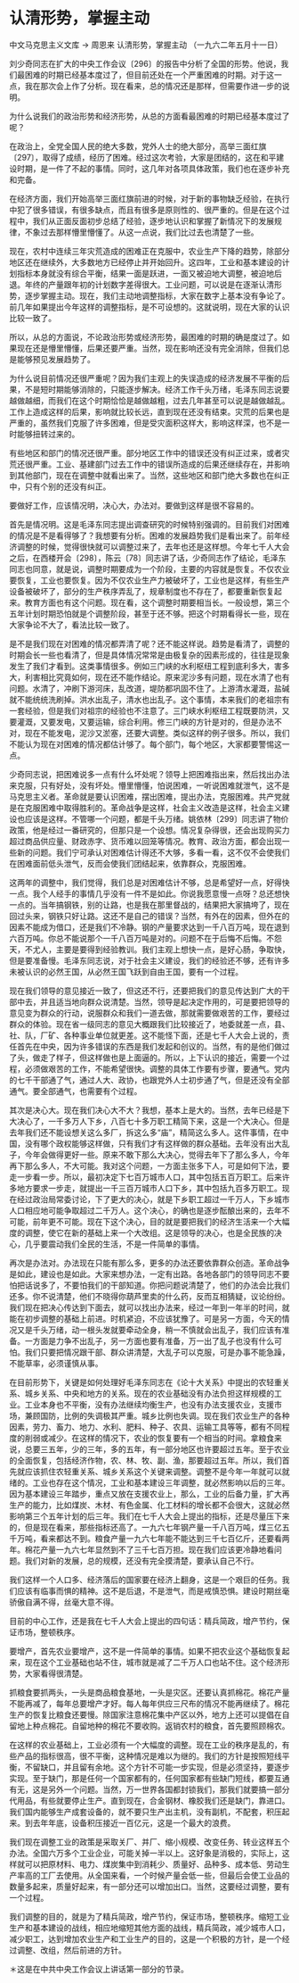 # 认清形势，掌握主动

中文马克思主义文库 -> 周恩来
认清形势，掌握主动
（一九六二年五月十一日）

刘少奇同志在扩大的中央工作会议〔296〕的报告中分析了全国的形势。他说，我们最困难的时期已经基本度过了，但目前还处在一个严重困难的时期。对于这一点，我在那次会上作了分析。现在看来，总的情况还是那样，但需要作进一步的说明。

为什么说我们的政治形势和经济形势，从总的方面看最困难的时期已经基本度过了呢？

在政治上，全党全国人民的绝大多数，党外人士的绝大部分，高举三面红旗〔297〕，取得了成绩，经历了困难。经过这次考验，大家是团结的，这在和平建设时期，是一件了不起的事情。同时，这几年对各项具体政策，我们也在逐步补充和完备。

在经济方面，我们开始高举三面红旗前进的时候，对于新的事物缺乏经验，在执行中犯了很多错误，有很多缺点，而且有很多是原则性的、很严重的。但是在这个过程中，我们从正面反面初步总结了经验，逐步地认识和掌握了新情况下的发展规律，不象过去那样懵里懵懂了。从这一点说，我们比过去也清楚了一些。

现在，农村中连续三年灾荒造成的困难正在克服中，农业生产下降的趋势，除部分地区还在继续外，大多数地方已经停止并开始回升。这四年，工业和基本建设的计划指标本身就没有综合平衡，结果一面是跃进，一面又被迫地大调整，被迫地后退。年终的产量跟年初的计划数字差得很大。工业问题，可以说是在逐渐认清形势，逐步掌握主动。现在，我们主动地调整指标，大家在数字上基本没有争论了。前几年如果提出今年这样的调整指标，是不可设想的。这就说明，现在大家的认识比较一致了。

所以，从总的方面说，不论政治形势或经济形势，最困难的时期的确是度过了。如果现在还是懵里懵懂，后果还要严重。当然，现在影响还没有完全消除，但我们总是能够预见发展趋势了。

为什么说目前情况还很严重呢？因为我们主观上的失误造成的经济发展不平衡的后果，不是短时期能够消除的，只能逐步解决。经济工作千头万绪，毛泽东同志说要越做越细，而我们在这个时期恰恰是越做越粗，过去几年甚至可以说是越做越乱。工作上造成这样的后果，影响就比较长远，直到现在还没有结束。灾荒的后果也是严重的，虽然我们克服了许多困难，但是受灾面积这样大，影响这样深，也不是一时能够扭转过来的。

有些地区和部门的情况还很严重。部分地区工作中的错误还没有纠正过来，或者灾荒还很严重。工业、基建部门过去工作中的错误所造成的后果还继续存在，并影响到其他部门，现在在调整中就看出来了。当然，这些地区和部门绝大多数也在纠正中，只有个别的还没有纠正。

要做好工作，应该情况明，决心大，办法对。要做到这样是很不容易的。

首先是情况明。这是毛泽东同志提出调查研究的时候特别强调的。目前我们对困难的情况是不是看得够了？我想要有分析。困难的发展趋势我们是看出来了。前年经济调整的时候，觉得很快就可以调整过来了，去年也还是这样想。今年七千人大会之后，在西楼开会〔298〕，陈云〔78〕同志讲了话，少奇同志作了结论，毛泽东同志也同意，就是说，调整时期要成为一个阶段，主要的内容就是恢复。不仅农业要恢复，工业也要恢复。因为不仅农业生产力被破坏了，工业也是这样，有些生产设备被破坏了，部分的生产秩序弄乱了，规章制度也不存在了，都要重新恢复起来。教育方面也有这个问题。现在看，这个调整时期要相当长。一般设想，第三个五年计划时期恐怕就是个调整阶段，甚至于还不够。把这个时期看得长一些，现在大家争论不大了，看法比较一致了。

是不是我们现在对困难的情况都弄清了呢？还不能这样说。趋势是看清了，调整的时期会长一些也看清了，但是具体情况常常是由极复杂的因素形成的，往往是现象发生了我们才看到。这类事情很多。例如三门峡的水利枢纽工程到底利多大，害多大，利害相比究竟如何，现在还不能作结论。原来泥沙多有问题，现在水清了也有问题。水清了，冲刷下游河床，乱改道，堤防都巩固不住了。上游清水灌溉，盐碱就不能统统洗刷掉。洪水出乱子，清水也出乱子。这个事情，本来我们的老祖宗有一套经验，但是我们对祖宗的经验也不注意了。三门峡水利枢纽工程既要防洪，又要灌溉，又要发电，又要运输，综合利用。修三门峡的方针是对的，但是办法不对，现在不能发电，泥沙又淤塞，还要大调整。类似这样的例子很多。所以，我们不能认为现在对困难的情况都估计够了。每个部门，每个地区，大家都要警惕这一点。

少奇同志说，把困难说多一点有什么坏处呢？领导上把困难指出来，然后找出办法来克服，只有好处，没有坏处。懵里懵懂，怕说困难，一听说困难就泄气，这不是马克思主义者。革命就是要认识困难，摆出困难，提出办法，克服困难。共产党就是在克服困难中取得胜利的。革命战争是这样，社会主义改造是这样，社会主义建设也应该是这样。不管哪一个问题，都是千头万绪。姚依林〔299〕同志讲了物价政策，他是经过一番研究的，但那只是一个设想。情况复杂得很，还会出现购买力超过商品供应量、财政赤字、货币难以回笼等情况。教育、政治方面，都会出现一些新的问题。我们宁可承认对困难估计得还不大够，多看一看，这不仅不会使我们在困难面前低头泄气，反而会使我们团结起来，依靠群众，克服困难。

这两年的调整中，我们觉得，我们总是对困难估计不够，总是希望好一点，好得快一点。我个人经手的事情几乎没有一件不是如此。你说我愿意慢一点呀？总还想快一点的。当年搞钢铁，别的让路，也是我在那里督战的，结果把大家搞垮了，现在回过头来，钢铁只好让路。这还不是自己的错误？当然，有外在的因素，但外在的因素不能成为借口，还是我们不冷静。钢的产量要求达到一千八百万吨，现在退到六百万吨。你总不能说那个一千八百万吨是对的。问题不在于后悔不后悔。不怨天，不尤人，主要是要得到经验教训。我们主观上想快一点，是好心肠，争取快，但是要准备慢。毛泽东同志说，对于社会主义建设，我们的经验还不够，还有许多未被认识的必然王国，从必然王国飞跃到自由王国，要有一个过程。

现在我们领导的意见接近一致了，但这还不行，还要把我们的意见传达到广大的干部中去，并且适当地向群众说清楚。当然，领导是起决定作用的，可是要把领导的意见变为群众的行动，说服群众和我们一道去做，那就需要做艰苦的工作，要经过群众的体验。现在省一级同志的意见大概跟我们比较接近了，地委就差一点，县、社、队，厂矿、各种事业单位就更差。这不能怪下面，还是七千人大会上说的，责任首先在中央，因为许多错误的东西是我们发起和创议的。当然，有的是他们做过了头，做走了样子，但这样做也是上面逼的。所以，上下认识的接近，需要一个过程，必须做艰苦的工作，不能希望很快。调整的具体工作要有步骤，要通气。党内的七千干部通了气，通过人大、政协，也跟党外人士初步通了气，但是还没有全部通气。要全部通气，也需要有个过程。

其次是决心大。现在我们决心大不大？我想，基本上是大的。当然，去年已经是下大决心了，一千多万人下乡，八百七十多万职工精简下来，这是一个大决心。但是去年我们还不能设想关这么多厂，拆这么多“庙”，精简这么多人。这件事情，在中国，没有哪个政权能够这样做，只有我们才有这样做的群众基础。去年没有出大乱子，今年会做得更好一些。原来不敢下那么大决心，觉得去年下了那么多人，今年再下那么多人，不大可能。我对这个问题，一方面主张多下人，可是如何下法，要走一步看一步。所以，最初决定下七百万城市人口，其中包括五百万职工。后来许多地方要求一步走，就提出一千三百万城市人口下乡，其中包括九百多万职工。现在经过政治局常委讨论，下了更大的决心，就是下乡职工超过一千万人，下乡城市人口相应地可能争取超过二千万人。这个决心，的确也是逐步酝酿出来的，去年不可能，前年更不可能。现在下这个决心，目的就是要把我们的经济生活来一个大幅度的调整，使它在新的基础上来一个大改组。这是领导的决心，也是全民族的决心，几乎要震动我们全民的生活，不是一件简单的事情。

再次是办法对。办法现在只能有那么多，更多的办法还要依靠群众创造。革命战争是如此，建设也是如此。大家来想办法，一定有出路。各地各部门的领导同志不要怕把话说多了，不要怕我们的干部知道。你把问题说清楚了，他们的办法会比我们还多。你不说清楚，他们不晓得你葫芦里卖的什么药，反而互相猜疑，议论纷纷。我们现在把决心传达到下面去，就可以找出办法来，经过一年到一年半的时间，就能在初步调整的基础上前进。时机紧迫，不应该犹豫了。可是另一方面，今天的情况又是千头万绪，动一根头发就要牵动全身，稍一不慎就会出乱子，我们应该有准备。一方面是力争不出乱子，另一方面也要有准备，万一出了乱子也没有什么可怕。我们只要把情况跟干部、群众讲清楚，大乱子可以克服，可是办事不能急躁，不能草率，必须谨慎从事。

在目前形势下，关键是如何处理好毛泽东同志在《论十大关系》中提出的农轻重关系、城乡关系、中央和地方的关系。现在的农业基础没有办法负担这样规模的工业。工业本身也不平衡，没有办法继续均衡生产，也没有办法支援农业，支援市场，兼顾国防，比例的失调极其严重。城乡比例也失调。现在我们农业生产的各种因素，劳力、畜力、地力、水利、肥料、种子、农具、运输工具等等，都有不同程度的削弱或减少。在这样的情况下，农业的恢复要有一个相当的时间。拿粮食来说，总要三五年，少的三年，多的五年，有一部分地区也许要超过五年。至于农业的全面恢复，包括经济作物，农、林、牧、副、渔，那要超过五年。所以，我们首先就应该抓住农轻重关系、城乡关系这个关键来调整。调整不是今年一年就可以就绪的。工业也存在这个情况，工业和基本建设三年调整，就必然影响以后的三年。因为基本建设三年踏步，重点又放在支援农业上，那么，工业的后备力量，扩大再生产的能力，比如煤炭、木材、有色金属、化工材料的增长都不会很大，这就必然影响第三个五年计划的后三年。我们在七千人大会上提出的指标，还是尽量压下来的，但是现在看来，那些指标还高了。一九六七年钢产量一千八百万吨，煤三亿五千万吨，看来都达不到。粮食产量一九六七年能不能达到三千七百亿斤，还要看两年。棉花产量一九六七年显然到不了三千七百万担。现在我们应该更冷静地看问题。我们对新的发展，总的规模，还没有完全摸清楚，要承认自己不行。

我们这样一个人口多、经济落后的国家要在经济上翻身，这是一个艰巨的任务。我们应该有临事而惧的精神。这不是后退，不是泄气，而是戒慎恐惧。建设时期丝毫骄傲自满不得，丝毫大意不得。

目前的中心工作，还是我在七千人大会上提出的四句话：精兵简政，增产节约，保证市场，整顿秩序。

要增产，首先农业要增产，这不是一件简单的事情。如果不把农业这个基础恢复起来，现在这个工业基础也站不住，城市就是减了二千万人口也站不住。这个经济形势，大家看得很清楚。

抓粮食要抓两头，一头是商品粮食基地，一头是灾区。还要认真抓棉花。棉花产量不能再减了，每年总要增产才好。每人每年供应三尺布的情况不能再继续了。棉花生产的恢复比粮食还要慢。除国家注意棉花集中产区以外，地方上还可以提倡在自留地上种点棉花。自留地种的棉花不要收购。返销农村的粮食，首先要照顾棉农。

在这样的农业基础上，工业必须有一个大幅度的调整。现在工业的秩序是乱的，有些产品的指标很高，很不平衡，这种情况是难以为继的。我们的方针是按照短线平衡，不留缺口，并且留有余地。这个方针不可能一步实现，但是必须坚持，要逐步实现。至于缺门，那是任何一个国家都有的，任何国家都有些缺门短线，都要互通有无，这是另外一个问题。当然，万一世界各国都封锁我们，那我们就要搞一部分代用品，有些就要停止生产。直到现在，合金钢材、橡胶我们还是缺门，靠进口。我们国内能够生产成套设备的，就不要只生产出主机，没有副机，不配套，积压起来。到去年年底，设备积压接近一百亿元，这是一个最大的浪费。

我们现在调整工业的政策是采取关厂、并厂、缩小规模、改变任务、转业这样五个办法。全国六万多个工业企业，可能关掉一半以上。这好象是消极的，实际上，这样就可以把原材料、电力、煤炭集中到消耗少、质量好、品种多、成本低、劳动生产率高的工厂去使用。从全国来看，一个时候产量会低一些，但最后会使工业品的数量多起来，质量好起来，有一部分还可以增加出口。当然，这要经过调整，要有一个过程。

我们调整的目的，就是为了精兵简政，增产节约，保证市场，整顿秩序。缩短工业生产和基本建设的战线，相应地缩短其他方面的战线，精兵简政，减少城市人口，减少职工，达到增加农业生产和工业生产的目的，这是一个积极的方针，是一个经过调整、改组，然后前进的方针。

＊这是在中共中央工作会议上讲话第一部分的节录。

